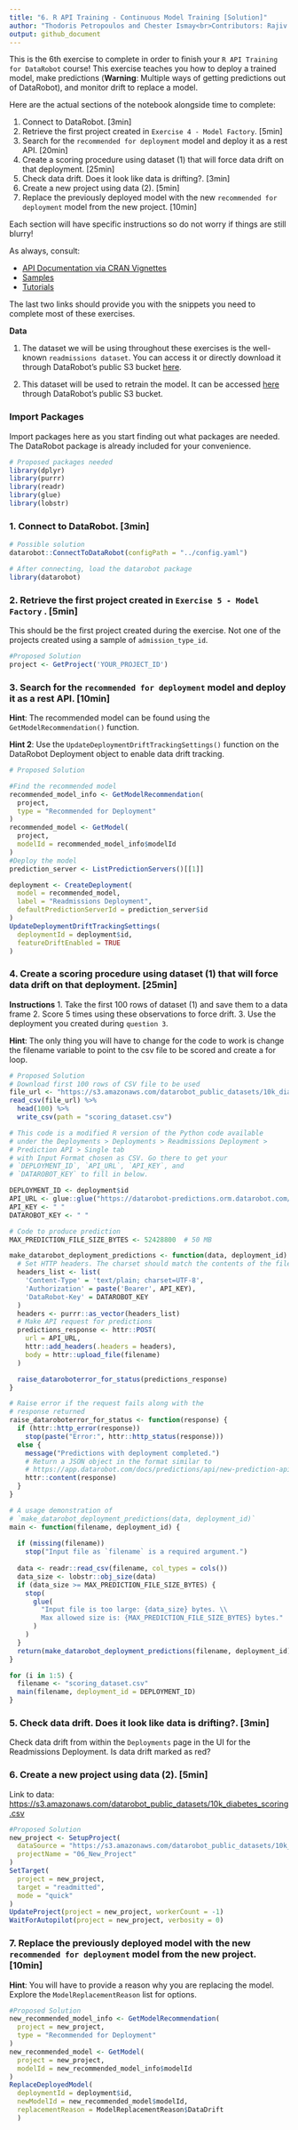 ```yaml
---
title: "6. R API Training - Continuous Model Training [Solution]"
author: "Thodoris Petropoulos and Chester Ismay<br>Contributors: Rajiv Shah"
output: github_document
---
```


This is the 6th exercise to complete in order to finish your `R API Training for DataRobot` course! This exercise teaches you how to deploy a trained model, make predictions (**Warning**: Multiple ways of getting predictions out of DataRobot), and monitor drift to replace a model.

Here are the actual sections of the notebook alongside time to complete: 

1. Connect to DataRobot. [3min]<br>
2. Retrieve the first project created in `Exercise 4 - Model Factory`. [5min]
3. Search for the `recommended for deployment` model and deploy it as a rest API. [20min]
4. Create a scoring procedure  using dataset (1) that will force data drift on that deployment. [25min]
5. Check data drift. Does it look like data is drifting?. [3min]
6. Create a new project using data (2). [5min]
7. Replace the previously deployed model with the new `recommended for deployment` model from the new project. [10min]

Each section will have specific instructions so do not worry if things are still blurry!

As always, consult:

- [API Documentation via CRAN Vignettes](https://CRAN.R-project.org/package=datarobot)
- [Samples](https://github.com/datarobot-community/examples-for-data-scientists)
- [Tutorials](https://github.com/datarobot-community/tutorials-for-data-scientists)

The last two links should provide you with the snippets you need to complete most of these exercises.

<b>Data</b>

(1) The dataset we will be using throughout these exercises is the well-known `readmissions dataset`. You can access it or directly download it through DataRobot's public S3 bucket [here](https://s3.amazonaws.com/datarobot_public_datasets/10k_diabetes.csv).

(2) This dataset will be used to retrain the model. It can be accessed [here](https://s3.amazonaws.com/datarobot_public_datasets/10k_diabetes_scoring.csv) through DataRobot's public S3 bucket.

### Import Packages
Import packages here as you start finding out what packages are needed. The DataRobot package is already included for your convenience.

```r
# Proposed packages needed
library(dplyr)
library(purrr)
library(readr)
library(glue)
library(lobstr)
```


### 1. Connect to DataRobot. [3min]<br>

```r
# Possible solution
datarobot::ConnectToDataRobot(configPath = "../config.yaml")

# After connecting, load the datarobot package
library(datarobot)
```

### 2. Retrieve the first project created in `Exercise 5 - Model Factory` . [5min]

This should be the first project created during the exercise. Not one of the projects created using a sample of `admission_type_id`.

```r
#Proposed Solution
project <- GetProject('YOUR_PROJECT_ID')
```


### 3. Search for the `recommended for deployment` model and deploy it as a rest API. [10min]

**Hint**: The recommended model can be found using the `GetModelRecommendation()` function. 

**Hint 2**: Use the `UpdateDeploymentDriftTrackingSettings()` function on the DataRobot Deployment object to enable data drift tracking.

```r
# Proposed Solution

#Find the recommended model
recommended_model_info <- GetModelRecommendation(
  project,
  type = "Recommended for Deployment"
)
recommended_model <- GetModel(
  project,
  modelId = recommended_model_info$modelId
)
#Deploy the model
prediction_server <- ListPredictionServers()[[1]]

deployment <- CreateDeployment(
  model = recommended_model,
  label = "Readmissions Deployment",
  defaultPredictionServerId = prediction_server$id
)
UpdateDeploymentDriftTrackingSettings(
  deploymentId = deployment$id,
  featureDriftEnabled = TRUE
)
```

### 4. Create a scoring procedure using dataset (1) that will force data drift on that deployment.  [25min]

**Instructions**
1. Take the first 100 rows of dataset (1) and save them to a data frame
2. Score 5 times using these observations to force drift.
3. Use the deployment you created during `question 3`.

**Hint**: The only thing you will have to change for the code to work is change the filename variable to point to the csv file to be scored and create a for loop.

```r
# Proposed Solution
# Download first 100 rows of CSV file to be used
file_url <- "https://s3.amazonaws.com/datarobot_public_datasets/10k_diabetes.csv"
read_csv(file_url) %>% 
  head(100) %>% 
  write_csv(path = "scoring_dataset.csv")
```


```r
# This code is a modified R version of the Python code available
# under the Deployments > Deployments > Readmissions Deployment >
# Prediction API > Single tab
# with Input Format chosen as CSV. Go there to get your 
# `DEPLOYMENT_ID`, `API_URL`, `API_KEY`, and 
# `DATAROBOT_KEY` to fill in below.

DEPLOYMENT_ID <- deployment$id
API_URL <- glue::glue("https://datarobot-predictions.orm.datarobot.com/predApi/v1.0/deployments/{DEPLOYMENT_ID}/predictions")
API_KEY <- " "
DATAROBOT_KEY <- " "

# Code to produce prediction
MAX_PREDICTION_FILE_SIZE_BYTES <- 52428800  # 50 MB

make_datarobot_deployment_predictions <- function(data, deployment_id) {
  # Set HTTP headers. The charset should match the contents of the file.
  headers_list <- list(
    'Content-Type' = 'text/plain; charset=UTF-8',
    'Authorization' = paste('Bearer', API_KEY),
    'DataRobot-Key' = DATAROBOT_KEY
  )
  headers <- purrr::as_vector(headers_list)
  # Make API request for predictions
  predictions_response <- httr::POST(
    url = API_URL,
    httr::add_headers(.headers = headers),
    body = httr::upload_file(filename)
  )

  raise_dataroboterror_for_status(predictions_response)
}

# Raise error if the request fails along with the 
# response returned
raise_dataroboterror_for_status <- function(response) {
  if (httr::http_error(response))
    stop(paste("Error:", httr::http_status(response)))
  else {
    message("Predictions with deployment completed.")
    # Return a JSON object in the format similar to
    # https://app.datarobot.com/docs/predictions/api/new-prediction-api.html#response-schema
    httr::content(response)
  }
}

# A usage demonstration of 
# `make_datarobot_deployment_predictions(data, deployment_id)`
main <- function(filename, deployment_id) {
  
  if (missing(filename))
    stop("Input file as `filename` is a required argument.")
  
  data <- readr::read_csv(filename, col_types = cols())
  data_size <- lobstr::obj_size(data)
  if (data_size >= MAX_PREDICTION_FILE_SIZE_BYTES) {
    stop(
      glue(
        "Input file is too large: {data_size} bytes. \\
        Max allowed size is: {MAX_PREDICTION_FILE_SIZE_BYTES} bytes."
      )
    )
  }
  return(make_datarobot_deployment_predictions(filename, deployment_id))
}
```

```r
for (i in 1:5) {
  filename <- "scoring_dataset.csv"
  main(filename, deployment_id = DEPLOYMENT_ID)
}
```


### 5. Check data drift. Does it look like data is drifting?. [3min]

Check data drift from within the `Deployments` page in the UI for the Readmissions Deployment. Is data drift marked as red?

### 6. Create a new project using data (2). [5min]

Link to data: <https://s3.amazonaws.com/datarobot_public_datasets/10k_diabetes_scoring.csv>

```r
#Proposed Solution
new_project <- SetupProject(
  dataSource = "https://s3.amazonaws.com/datarobot_public_datasets/10k_diabetes_scoring.csv",
  projectName = "06_New_Project"
)
SetTarget(
  project = new_project,
  target = "readmitted",
  mode = "quick"
)
UpdateProject(project = new_project, workerCount = -1)
WaitForAutopilot(project = new_project, verbosity = 0)
```

### 7. Replace the previously deployed model with the new `recommended for deployment` model from the new project. [10min]

**Hint**: You will have to provide a reason why you are replacing the model. Explore the `ModelReplacementReason` list for options.

```r
#Proposed Solution
new_recommended_model_info <- GetModelRecommendation(
  project = new_project,
  type = "Recommended for Deployment"
)
new_recommended_model <- GetModel(
  project = new_project,
  modelId = new_recommended_model_info$modelId
)
ReplaceDeployedModel(
  deploymentId = deployment$id,
  newModelId = new_recommended_model$modelId,
  replacementReason = ModelReplacementReason$DataDrift
  )
```

